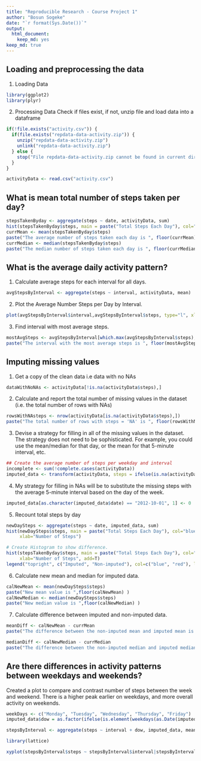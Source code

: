 ```yaml
---
title: "Reproducible Research - Course Project 1"
author: "Bosun Sogeke"
date: "`r format(Sys.Date())`"
output: 
  html_document: 
    keep_md: yes
keep_md: true
---
```


## Loading and preprocessing the data
1. Loading Data
```r
library(ggplot2)
library(plyr)
```
2. Processing Data
Check if files exist, if not, unzip file and load data into a dataframe
```r

if(!file.exists("activity.csv")) {
  if(file.exists("repdata-data-activity.zip")) {
    unzip("repdata-data-activity.zip")
    unlink("repdata-data-activity.zip")
  } else {
    stop("File repdata-data-activity.zip cannot be found in current directory.")
  }
}

activityData <- read.csv("activity.csv")
```


## What is mean total number of steps taken per day?

```r
stepsTakenByday <- aggregate(steps ~ date, activityData, sum)
hist(stepsTakenByday$steps, main = paste("Total Steps Each Day"), col="green", xlab="Steps")
currMean <- mean(stepsTakenByday$steps)
paste("The average number of steps taken each day is ", floor(currMean))
currMedian <- median(stepsTakenByday$steps)
paste("The median number of steps taken each day is ", floor(currMedian))
```

## What is the average daily activity pattern?
1. Calculate average steps for each interval for all days.
```r
avgStepsByInterval <- aggregate(steps ~ interval, activityData, mean)
```

2. Plot the Average Number Steps per Day by Interval.
```r
plot(avgStepsByInterval$interval,avgStepsByInterval$steps, type="l", xlab="Interval", ylab="Number of Steps",main="Average Number of Steps per Day by Interval")
```

3. Find interval with most average steps.

```r
mostAvgSteps <- avgStepsByInterval[which.max(avgStepsByInterval$steps),1]
paste("The interval with the most average steps is ", floor(mostAvgSteps))
```


## Imputing missing values
1. Get a copy of the clean data i.e data with no NAs
```r
dataWithNoNAs <- activityData[!is.na(activityData$steps),]
```

2. Calculate and report the total number of missing values in the dataset (i.e. the total number of rows with NAs)
```r
rowsWithNAsteps <- nrow(activityData[is.na(activityData$steps),])
paste("The total number of rows with steps = 'NA' is ", floor(rowsWithNAsteps)) 
```

3. Devise a strategy for filling in all of the missing values in the dataset. The strategy does not need to be sophisticated. For example, you could use the mean/median for that day, or the mean for that 5-minute interval, etc.
```r
## Create the average number of steps per weekday and interval
incomplete <- sum(!complete.cases(activityData))
imputed_data <- transform(activityData, steps = ifelse(is.na(activityData$steps), avgStepsByInterval$steps[match(activityData$interval, avgStepsByInterval$interval)], activityData$steps))
```

4. My strategy for filling in NAs will be to substitute the missing steps with the average 5-minute interval based on the day of the week.
```r
imputed_data[as.character(imputed_data$date) == "2012-10-01", 1] <- 0
```

5. Recount total steps by day
```r
newDaySteps <- aggregate(steps ~ date, imputed_data, sum)
hist(newDaySteps$steps, main = paste("Total Steps Each Day"), col="blue",
     xlab="Number of Steps")

# Create Histogram to show difference. 
hist(stepsTakenByday$steps, main = paste("Total Steps Each Day"), col="red",
     xlab="Number of Steps", add=T)
legend("topright", c("Imputed", "Non-imputed"), col=c("blue", "red"), lwd=10)
```

6. Calculate new mean and median for imputed data.
```r
calNewMean <- mean(newDaySteps$steps)
paste("New mean value is ",floor(calNewMean) )
calNewMedian <- median(newDaySteps$steps)
paste("New median value is ",floor(calNewMedian) )
```

7. Calculate difference between imputed and non-imputed data.
```r
meanDiff <- calNewMean - currMean
paste("The difference between the non-imputed mean and imputed mean is ", floor(meanDiff) )

medianDiff <- calNewMedian - currMedian
paste("The difference between the non-imputed median and imputed median is ", floor(medianDiff) )
```
## Are there differences in activity patterns between weekdays and weekends?
Created a plot to compare and contrast number of steps between the week and weekend. There is a higher peak earlier on weekdays, and more overall activity on weekends.

```r
weekDays <- c("Monday", "Tuesday", "Wednesday", "Thursday", "Friday")
imputed_data$dow = as.factor(ifelse(is.element(weekdays(as.Date(imputed_data$date)),weekDays), "Weekday", "Weekend"))

stepsByInterval <- aggregate(steps ~ interval + dow, imputed_data, mean)

library(lattice)

xyplot(stepsByInterval$steps ~ stepsByInterval$interval|stepsByInterval$dow, main="Average Steps per Day by Interval",xlab="Interval", ylab="Steps",layout=c(1,2), type="l")
```
